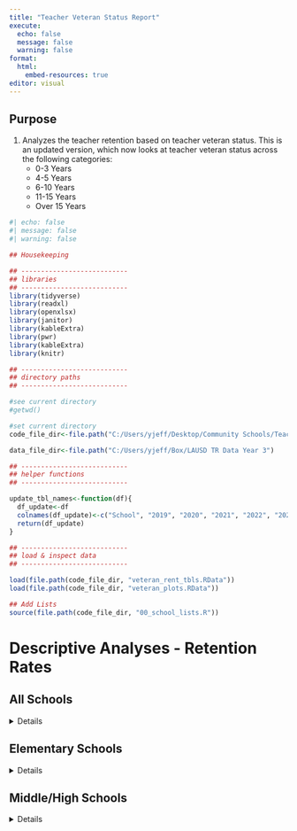 ```yaml
---
title: "Teacher Veteran Status Report"
execute:
  echo: false
  message: false
  warning: false
format: 
  html:
    embed-resources: true
editor: visual
---
```


## Purpose

1.  Analyzes the teacher retention based on teacher veteran status. This is an updated version, which now looks at teacher veteran status across the following categories:
    -   0-3 Years
    -   4-5 Years
    -   6-10 Years
    -   11-15 Years
    -   Over 15 Years

```r
#| echo: false
#| message: false
#| warning: false

## Housekeeping

## ---------------------------
## libraries
## ---------------------------
library(tidyverse)
library(readxl)
library(openxlsx)
library(janitor)
library(kableExtra)
library(pwr)
library(kableExtra)
library(knitr)

## ---------------------------
## directory paths
## ---------------------------

#see current directory
#getwd()

#set current directory
code_file_dir<-file.path("C:/Users/yjeff/Desktop/Community Schools/Teacher Retention Data","Analyses", "cs_teach_rent2","y3_data")

data_file_dir<-file.path("C:/Users/yjeff/Box/LAUSD TR Data Year 3")

## ---------------------------
## helper functions
## ---------------------------

update_tbl_names<-function(df){
  df_update<-df
  colnames(df_update)<-c("School", "2019", "2020", "2021", "2022", "2023")
  return(df_update)
}

## ---------------------------
## load & inspect data
## ---------------------------

load(file.path(code_file_dir, "veteran_rent_tbls.RData"))
load(file.path(code_file_dir, "veteran_plots.RData"))

## Add Lists
source(file.path(code_file_dir, "00_school_lists.R"))


```

# Descriptive Analyses - Retention Rates

## All Schools

<details>
```r
teach_yr_string<-names(toc_rent_overall[["ts"]][["original_5"]])


gxs<-lapply(1:length(teach_yr_string), function(x){
  
  teach_year <- teach_yr_string[[x]]
  type<-"overall"
  df_cs<-toc_rent_overall2[["cs"]][["original_5"]][[teach_year]]
  df_ts<-toc_rent_overall2[["ts"]][["original_5"]][[teach_year]]
  
  #neighborhood<-names(rent_by_neighborhood)[[x]]

  knit_child(
    '_06_report_full - child.Rmd', envir = environment(), quiet = TRUE
    
  )
  
})

cat(unlist(gxs), sep = '\n')

```

</details>

## Elementary Schools

<details>
```r
teach_yr_string<-names(toc_rent_overall[["ts"]][["original_5"]])


gxs<-lapply(1:length(teach_yr_string), function(x){
  
  teach_year <- teach_yr_string[[x]]
  type<-"elem"
  df_cs<-toc_rent_overall_elem[["cs"]][["original_5"]][[teach_year]]
  df_ts<-toc_rent_overall_elem[["ts"]][["original_5"]][[teach_year]]
  
  #neighborhood<-names(rent_by_neighborhood)[[x]]

  knit_child(
    '_06_report_full - child.Rmd', envir = environment(), quiet = TRUE
    
  )
  
})

cat(unlist(gxs), sep = '\n')

```

</details>

## Middle/High Schools

<details>
```r
teach_yr_string<-names(toc_rent_overall[["ts"]][["original_5"]])


gxs<-lapply(1:length(teach_yr_string), function(x){
  
  teach_year <- teach_yr_string[[x]]
  type<-"ms_hs"
  df_cs<-toc_rent_overall_ms_hs[["cs"]][["original_5"]][[teach_year]]
  df_ts<-toc_rent_overall_ms_hs[["ts"]][["original_5"]][[teach_year]]
  
  #neighborhood<-names(rent_by_neighborhood)[[x]]

  knit_child(
    '_06_report_full - child.Rmd', envir = environment(), quiet = TRUE
    
  )
  
})

cat(unlist(gxs), sep = '\n')

```

</details>

